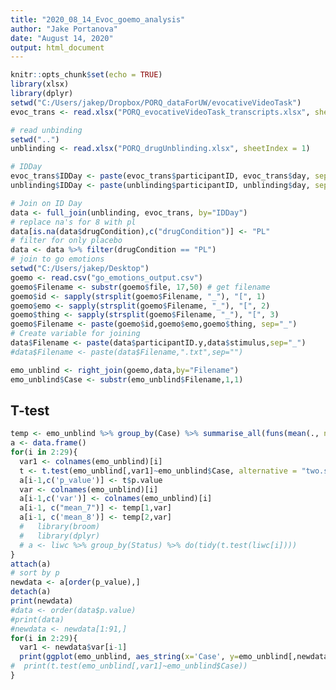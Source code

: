 ---
title: "2020_08_14_Evoc_goemo_analysis"
author: "Jake Portanova"
date: "August 14, 2020"
output: html_document
---

```{r setup, include=FALSE}
knitr::opts_chunk$set(echo = TRUE)
library(xlsx)
library(dplyr)
setwd("C:/Users/jakep/Dropbox/PORQ_dataForUW/evocativeVideoTask")
evoc_trans <- read.xlsx("PORQ_evocativeVideoTask_transcripts.xlsx", sheetIndex = 1)

# read unbinding
setwd("..")
unblinding <- read.xlsx("PORQ_drugUnblinding.xlsx", sheetIndex = 1)

# IDDay
evoc_trans$IDDay <- paste(evoc_trans$participantID, evoc_trans$day, sep="_")
unblinding$IDDay <- paste(unblinding$participantID, unblinding$day, sep="_")

# Join on ID Day
data <- full_join(unblinding, evoc_trans, by="IDDay")
# replace na's for 8 with pl
data[is.na(data$drugCondition),c("drugCondition")] <- "PL"
# filter for only placebo
data <- data %>% filter(drugCondition == "PL")
# join to go emotions
setwd("C:/Users/jakep/Desktop")
goemo <- read.csv("go_emotions_output.csv")
goemo$Filename <- substr(goemo$file, 17,50) # get filename
goemo$id <- sapply(strsplit(goemo$Filename, "_"), "[", 1)
goemo$emo <- sapply(strsplit(goemo$Filename, "_"), "[", 2)
goemo$thing <- sapply(strsplit(goemo$Filename, "_"), "[", 3)
goemo$Filename <- paste(goemo$id,goemo$emo,goemo$thing, sep="_")
# Create variable for joining
data$Filename <- paste(data$participantID.y,data$stimulus,sep="_")
#data$Filename <- paste(data$Filename,".txt",sep="")

emo_unblind <- right_join(goemo,data,by="Filename")
emo_unblind$Case <- substr(emo_unblind$Filename,1,1)
```

## T-test


```{r analysis, echo-FALSE}
temp <- emo_unblind %>% group_by(Case) %>% summarise_all(funs(mean(., na.rm = TRUE)))
a <- data.frame()
for(i in 2:29){
  var1 <- colnames(emo_unblind)[i]
  t <- t.test(emo_unblind[,var1]~emo_unblind$Case, alternative = "two.sided")
  a[i-1,c('p_value')] <- t$p.value
  var <- colnames(emo_unblind)[i]
  a[i-1,c('var')] <- colnames(emo_unblind)[i]
  a[i-1, c("mean_7")] <- temp[1,var]
  a[i-1, c('mean_8')] <- temp[2,var]
  #   library(broom)
  #   library(dplyr)
  # a <- liwc %>% group_by(Status) %>% do(tidy(t.test(liwc[i])))
}
attach(a)
# sort by p
newdata <- a[order(p_value),]
detach(a)
print(newdata)
#data <- order(data$p.value) 
#print(data)
#newdata <- newdata[1:91,]
for(i in 2:29){
  var1 <- newdata$var[i-1]
  print(ggplot(emo_unblind, aes_string(x='Case', y=emo_unblind[,newdata$var[i-1]], fill='Case',group='Case'))+geom_boxplot()+ggtitle(newdata$var[i-1]))
#  print(t.test(emo_unblind[,var1]~emo_unblind$Case))
}
```

